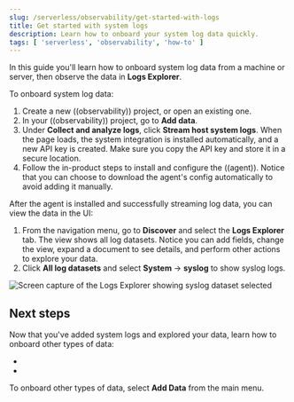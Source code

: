 ```yaml
---
slug: /serverless/observability/get-started-with-logs
title: Get started with system logs
description: Learn how to onboard your system log data quickly.
tags: [ 'serverless', 'observability', 'how-to' ]
---
```


<p><DocBadge template="technical preview" /></p>


<Roles role="Admin" goal="onboard log data" />

In this guide you'll learn how to onboard system log data from a machine or server,
then observe the data in **Logs Explorer**.

To onboard system log data:

1. <DocLink slug="/serverless/observability/create-an-observability-project">Create a new ((observability)) project</DocLink>, or open an existing one.
1. In your ((observability)) project, go to **Add data**.
1. Under **Collect and analyze logs**, click **Stream host system logs**.
When the page loads, the system integration is installed automatically, and a new API key is created.
Make sure you copy the API key and store it in a secure location.
1. Follow the in-product steps to install and configure the ((agent)).
Notice that you can choose to download the agent's config automatically to avoid adding it manually.

After the agent is installed and successfully streaming log data, you can view the data in the UI:

1. From the navigation menu, go to **Discover** and select the **Logs Explorer** tab. The view shows all log datasets.
Notice you can add fields, change the view, expand a document to see details,
and perform other actions to explore your data.
1. Click **All log datasets** and select **System** → **syslog** to show syslog logs.

![Screen capture of the Logs Explorer showing syslog dataset selected](../images/log-explorer-select-syslogs.png)

## Next steps

Now that you've added system logs and explored your data,
learn how to onboard other types of data:

* <DocLink slug="/serverless/observability/stream-log-files"/>
* <DocLink slug="/serverless/observability/apm-get-started"/>

To onboard other types of data, select **Add Data** from the main menu.

